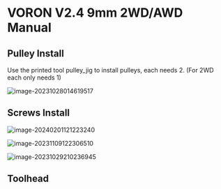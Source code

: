 # VORON V2.4 9mm 2WD/AWD Manual


## Pulley Install 

Use the printed tool pulley_jig to install pulleys, each needs 2. (For 2WD each only needs 1)

![image-20231028014619517](https://img.mpx.wiki/i/2023/10/28/653bf76d84940.webp)

## Screws Install



![image-20240201121223240](https://img.mpx.wiki/i/2024/02/01/65bb1a3281da3.webp)

![image-20231109122306510](https://img.mpx.wiki/i/2023/11/09/654c5ed14bec3.webp)

![image-20231029210236945](https://img.mpx.wiki/i/2023/10/29/653e57f28ea26.webp)

## Toolhead



